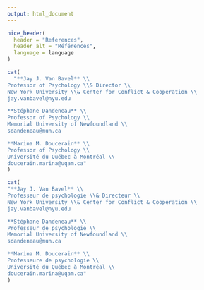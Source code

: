 ```yaml
---
output: html_document
---
```

\setlength{\parindent}{0in}
\setlength{\leftskip}{0in}
\footnotesize

```r
nice_header(
  header = "References",
  header_alt = "Références",
  language = language
)
```

```r
cat(
  "**Jay J. Van Bavel** \\
Professor of Psychology \\& Director \\
New York University \\& Center for Conflict & Cooperation \\
jay.vanbavel@nyu.edu

**Stéphane Dandeneau** \\
Professor of Psychology \\
Memorial University of Newfoundland \\
sdandeneau@mun.ca

**Marina M. Doucerain** \\
Professor of Psychology \\
Université du Québec à Montréal \\
doucerain.marina@uqam.ca"
)
```

```r
cat(
"**Jay J. Van Bavel** \\
Professeur de psychologie \\& Directeur \\
New York University \\& Center for Conflict & Cooperation \\
jay.vanbavel@nyu.edu

**Stéphane Dandeneau** \\
Professeur de psychologie \\
Memorial University of Newfoundland \\
sdandeneau@mun.ca

**Marina M. Doucerain** \\
Professeure de psychologie \\
Université du Québec à Montréal \\
doucerain.marina@uqam.ca"
)
```

